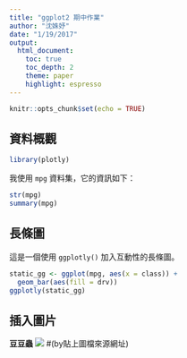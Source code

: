 ```yaml
---
title: "ggplot2 期中作業"
author: "沈姝妤"
date: "1/19/2017"
output:
  html_document:
    toc: true
    toc_depth: 2
    theme: paper
    highlight: espresso
---
```


```r
knitr::opts_chunk$set(echo = TRUE)
```


## 資料概觀

```r
library(plotly)
```

我使用 `mpg` 資料集，它的資訊如下：

```r
str(mpg)
summary(mpg)
```


## 長條圖

這是一個使用 `ggplotly()` 加入互動性的長條圖。

```r
static_gg <- ggplot(mpg, aes(x = class)) +
  geom_bar(aes(fill = drv))
ggplotly(static_gg)
```


## 插入圖片
**豆豆蟲**
![](https://s-media-cache-ak0.pinimg.com/736x/60/e0/99/60e09963fe9533a4b4a72cb6e44d0c82.jpg) #(by貼上圖檔來源網址)
